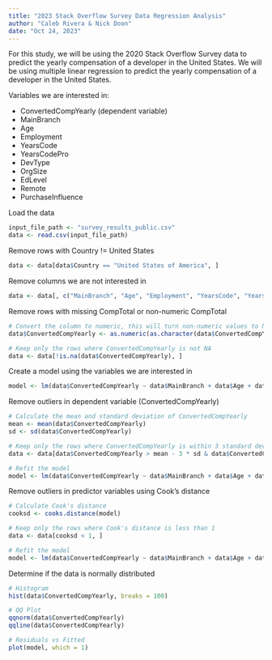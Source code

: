 ```yaml
---
title: "2023 Stack Overflow Survey Data Regression Analysis"
author: "Caleb Rivera & Nick Doon"
date: "Oct 24, 2023"
---
```


For this study, we will be using the 2020 Stack Overflow Survey data to predict the yearly compensation of a developer in the United States. We will be using multiple linear regression to predict the yearly compensation of a developer in the United States.

Variables we are interested in:

- ConvertedCompYearly (dependent variable)
- MainBranch 
- Age
- Employment
- YearsCode
- YearsCodePro
- DevType
- OrgSize
- EdLevel
- Remote
- PurchaseInfluence

Load the data 
```r
input_file_path <- "survey_results_public.csv"
data <- read.csv(input_file_path)
```

Remove rows with Country != United States
```r
data <- data[data$Country == "United States of America", ]
```

Remove columns we are not interested in
```r
data <- data[, c("MainBranch", "Age", "Employment", "YearsCode", "YearsCodePro", "DevType", "OrgSize", "EdLevel", "RemoteWork", "PurchaseInfluence", "ConvertedCompYearly", "Country")]
```

Remove rows with missing CompTotal or non-numeric CompTotal
```r
# Convert the column to numeric, this will turn non-numeric values to NA
data$ConvertedCompYearly <- as.numeric(as.character(data$ConvertedCompYearly))

# Keep only the rows where ConvertedCompYearly is not NA
data <- data[!is.na(data$ConvertedCompYearly), ]
```

Create a model using the variables we are interested in
```r
model <- lm(data$ConvertedCompYearly ~ data$MainBranch + data$Age + data$Employment + data$YearsCode + data$YearsCodePro + data$DevType + data$OrgSize + data$EdLevel + data$RemoteWork + data$PurchaseInfluence)
```

Remove outliers in dependent variable (ConvertedCompYearly)
```r
# Calculate the mean and standard deviation of ConvertedCompYearly
mean <- mean(data$ConvertedCompYearly)
sd <- sd(data$ConvertedCompYearly)

# Keep only the rows where ConvertedCompYearly is within 3 standard deviations of the mean
data <- data[data$ConvertedCompYearly > mean - 3 * sd & data$ConvertedCompYearly < mean + 3 * sd, ]

# Refit the model
model <- lm(data$ConvertedCompYearly ~ data$MainBranch + data$Age + data$Employment + data$YearsCode + data$YearsCodePro + data$DevType + data$OrgSize + data$EdLevel + data$RemoteWork + data$PurchaseInfluence)
```

Remove outliers in predictor variables using Cook's distance 
```r
# Calculate Cook's distance
cooksd <- cooks.distance(model)

# Keep only the rows where Cook's distance is less than 1
data <- data[cooksd < 1, ]

# Refit the model
model <- lm(data$ConvertedCompYearly ~ data$MainBranch + data$Age + data$Employment + data$YearsCode + data$YearsCodePro + data$DevType + data$OrgSize + data$EdLevel + data$RemoteWork + data$PurchaseInfluence)
```


Determine if the data is normally distributed
```r
# Histogram
hist(data$ConvertedCompYearly, breaks = 100)

# QQ Plot
qqnorm(data$ConvertedCompYearly)
qqline(data$ConvertedCompYearly)
```

```r
# Residuals vs Fitted
plot(model, which = 1)
```
